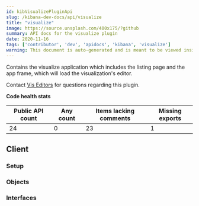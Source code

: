 ```yaml
---
id: kibVisualizePluginApi
slug: /kibana-dev-docs/api/visualize
title: "visualize"
image: https://source.unsplash.com/400x175/?github
summary: API docs for the visualize plugin
date: 2020-11-16
tags: ['contributor', 'dev', 'apidocs', 'kibana', 'visualize']
warning: This document is auto-generated and is meant to be viewed inside our experimental, new docs system. Reach out in #docs-engineering for more info.
---
```


Contains the visualize application which includes the listing page and the app frame, which will load the visualization's editor.

Contact [Vis Editors](https://github.com/orgs/elastic/teams/kibana-vis-editors) for questions regarding this plugin.

**Code health stats**

| Public API count  | Any count | Items lacking comments | Missing exports |
|-------------------|-----------|------------------------|-----------------|
| 24 | 0 | 23 | 1 |

## Client

### Setup
<DocDefinitionList data={[visualizeObj.client.setup]}/>

### Objects
<DocDefinitionList data={visualizeObj.client.objects}/>

### Interfaces
<DocDefinitionList data={visualizeObj.client.interfaces}/>

